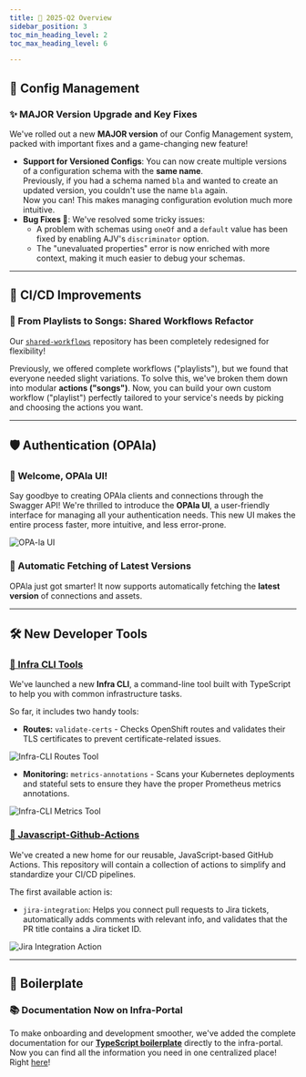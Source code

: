 ```yaml
---
title: 🎉 2025-Q2 Overview
sidebar_position: 3
toc_min_heading_level: 2
toc_max_heading_level: 6

---
```



## 🔧 Config Management

### ✨ MAJOR Version Upgrade and Key Fixes
We've rolled out a new **MAJOR version** of our Config Management system, packed with important fixes and a game-changing new feature!

* **Support for Versioned Configs**: You can now create multiple versions of a configuration schema with the **same name**.  
    Previously, if you had a schema named `bla` and wanted to create an updated version, you couldn't use the name `bla` again.  
    Now you can! This makes managing configuration evolution much more intuitive.
* **Bug Fixes 🐛**: We've resolved some tricky issues:
    * A problem with schemas using `oneOf` and a `default` value has been fixed by enabling AJV's `discriminator` option.
    * The "unevaluated properties" error is now enriched with more context, making it much easier to debug your schemas.

---

## 🚀 CI/CD Improvements

### 🎵 From Playlists to Songs: Shared Workflows Refactor
Our [`shared-workflows`](https://github.com/MapColonies/shared-workflows) repository has been completely redesigned for flexibility!

Previously, we offered complete workflows ("playlists"), but we found that everyone needed slight variations. 
To solve this, we've broken them down into modular **actions ("songs")**. 
Now, you can build your own custom workflow ("playlist") perfectly tailored to your service's needs by picking and choosing the actions you want.

---

## 🛡️ Authentication (OPAla)

### 🎨 Welcome, OPAla UI!
Say goodbye to creating OPAla clients and connections through the Swagger API! We're thrilled to introduce the **OPAla UI**, 
a user-friendly interface for managing all your authentication needs. This new UI makes the entire process faster, more intuitive, and less error-prone.

![OPA-la UI](./img/2025-q2/opala-ui.png)

### 🔄 Automatic Fetching of Latest Versions
OPAla just got smarter! It now supports automatically fetching the **latest version** of connections and assets.

---

## 🛠️ New Developer Tools

### [🤖 Infra CLI Tools](https://github.com/MapColonies/infra-cli)
We've launched a new **Infra CLI**, a command-line tool built with TypeScript to help you with common infrastructure tasks.

So far, it includes two handy tools:
* **Routes:** `validate-certs` - Checks OpenShift routes and validates their TLS certificates to prevent certificate-related issues.

![Infra-CLI Routes Tool](./img/2025-q2/infra-cli-routes.png)

* **Monitoring:** `metrics-annotations` - Scans your Kubernetes deployments and stateful sets to ensure they have the proper Prometheus metrics annotations.

![Infra-CLI Metrics Tool](./img/2025-q2/infra-cli-metrics.png)

### [🐙 Javascript-Github-Actions](https://github.com/MapColonies/javascript-github-actions)
We've created a new home for our reusable, JavaScript-based GitHub Actions. 
This repository will contain a collection of actions to simplify and standardize your CI/CD pipelines.

The first available action is:
* `jira-integration`: Helps you connect pull requests to Jira tickets, automatically adds comments with relevant info, 
and validates that the PR title contains a Jira ticket ID.

![Jira Integration Action](./img/2025-q2/jira-integration.png)

---

## 🕍 Boilerplate

### 📚 Documentation Now on Infra-Portal
To make onboarding and development smoother, we've added the complete documentation for 
our [**TypeScript boilerplate**](https://github.com/MapColonies/ts-server-boilerplate) directly to the infra-portal. 
Now you can find all the information you need in one centralized place! Right [here](/docs/knowledge-base/ts-server-boilerplate)!
